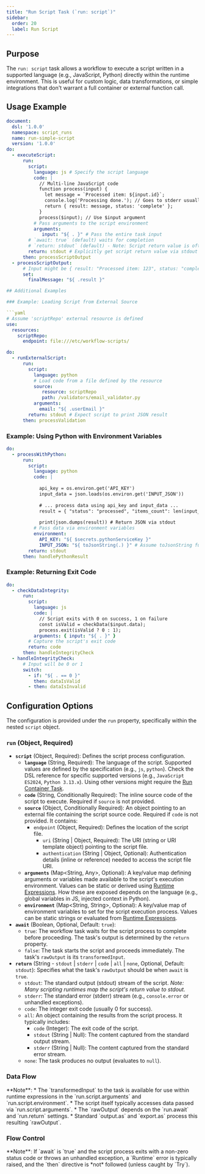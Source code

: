 ```yaml
---
title: "Run Script Task (`run: script`)"
sidebar:
  order: 20
  label: Run Script
---
```



## Purpose

The `run: script` task allows a workflow to execute a script written in a supported language (e.g., JavaScript, Python) directly within the runtime environment. This is useful for custom logic, data transformations, or simple integrations that don't warrant a full container or external function call.

## Usage Example

```yaml
document:
  dsl: '1.0.0'
  namespace: script_runs
  name: run-simple-script
  version: '1.0.0'
do:
  - executeScript:
      run:
        script:
          language: js # Specify the script language
          code: |
            // Multi-line JavaScript code
            function process(input) {
              let message = `Processed item: ${input.id}`;
              console.log('Processing done.'); // Goes to stderr usually
              return { result: message, status: 'complete' };
            }
            process($input); // Use $input argument
          # Pass arguments to the script environment
          arguments: 
             input: "${ . }" # Pass the entire task input
        # `await: true` (default) waits for completion
        # `return: stdout` (default) - Note: Script return value is often stdout
        return: stdout # Explicitly get script return value via stdout
      then: processScriptOutput
  - processScriptOutput:
      # Input might be { result: "Processed item: 123", status: "complete" }
      set:
        finalMessage: "${ .result }"

## Additional Examples

### Example: Loading Script from External Source

```yaml
# Assume 'scriptRepo' external resource is defined
use:
  resources:
    scriptRepo: 
      endpoint: file:///etc/workflow-scripts/

do:
  - runExternalScript:
      run:
        script:
          language: python
          # Load code from a file defined by the resource
          source:
             resource: scriptRepo
             path: /validators/email_validator.py
          arguments:
            email: "${ .userEmail }"
        return: stdout # Expect script to print JSON result
      then: processValidation
```

### Example: Using Python with Environment Variables

```yaml
do:
  - processWithPython:
      run:
        script:
          language: python
          code: |
            
            api_key = os.environ.get('API_KEY')
            input_data = json.loads(os.environ.get('INPUT_JSON'))
            
            # ... process data using api_key and input_data ...
            result = { "status": "processed", "items_count": len(input_data['items']) }
            
            print(json.dumps(result)) # Return JSON via stdout
          # Pass data via environment variables
          environment:
            API_KEY: "${ $secrets.pythonServiceKey }"
            INPUT_JSON: "${ toJsonString(.) }" # Assume toJsonString function
        return: stdout
      then: handlePythonResult
```

### Example: Returning Exit Code

```yaml
do:
  - checkDataIntegrity:
      run:
        script:
          language: js
          code: |
            // Script exits with 0 on success, 1 on failure
            const isValid = checkData($input.data);
            process.exit(isValid ? 0 : 1);
          arguments: { input: "${ . }" }
        # Capture the script's exit code
        return: code 
      then: handleIntegrityCheck
  - handleIntegrityCheck:
      # Input will be 0 or 1
      switch:
        - if: "${ . == 0 }"
          then: dataIsValid
        - then: dataIsInvalid
```

## Configuration Options

The configuration is provided under the `run` property, specifically within the nested `script` object.

### `run` (Object, Required)

*   **`script`** (Object, Required): Defines the script process configuration.
    *   **`language`** (String, Required): The language of the script. Supported values are defined by the specification (e.g., `js`, `python`). Check the DSL reference for specific supported versions (e.g., `JavaScript ES2024`, `Python 3.13.x`). Using other versions might require the [Run Container Task](dsl-run-container.md).
    *   **`code`** (String, Conditionally Required): The inline source code of the script to execute. Required if `source` is not provided.
    *   **`source`** (Object, Conditionally Required): An object pointing to an external file containing the script source code. Required if `code` is not provided. It contains:
        *   `endpoint` (Object, Required): Defines the location of the script file.
            *   `uri` (String | Object, Required): The URI (string or URI template object) pointing to the script file.
            *   `authentication` (String | Object, Optional): Authentication details (inline or reference) needed to access the script file URI.
    *   **`arguments`** (Map\<String, Any>, Optional): A key/value map defining arguments or variables made available to the script's execution environment. Values can be static or derived using [Runtime Expressions](dsl-runtime-expressions.md). How these are exposed depends on the language (e.g., global variables in JS, injected context in Python).
    *   **`environment`** (Map\<String, String>, Optional): A key/value map of environment variables to set for the script execution process. Values can be static strings or evaluated from [Runtime Expressions](dsl-runtime-expressions.md).
*   **`await`** (Boolean, Optional, Default: `true`):
    *   `true`: The workflow task waits for the script process to complete before proceeding. The task's output is determined by the `return` property.
    *   `false`: The task starts the script and proceeds immediately. The task's `rawOutput` is its `transformedInput`.
*   **`return`** (String - `stdout` | `stderr` | `code` | `all` | `none`, Optional, Default: `stdout`): Specifies what the task's `rawOutput` should be when `await` is `true`.
    *   `stdout`: The standard output (stdout) stream of the script. *Note: Many scripting runtimes map the script's return value to stdout.*
    *   `stderr`: The standard error (stderr) stream (e.g., `console.error` or unhandled exceptions).
    *   `code`: The integer exit code (usually 0 for success).
    *   `all`: An object containing the results from the script process. It typically includes:
        *   `code` (Integer): The exit code of the script.
        *   `stdout` (String | Null): The content captured from the standard output stream.
        *   `stderr` (String | Null): The content captured from the standard error stream.
    *   `none`: The task produces no output (evaluates to `null`).

### Data Flow

<CommonTaskDataFlow />
**Note**:
*   The `transformedInput` to the task is available for use within runtime expressions in the `run.script.arguments` and `run.script.environment`.
*   The script itself typically accesses data passed via `run.script.arguments`.
*   The `rawOutput` depends on the `run.await` and `run.return` settings.
*   Standard `output.as` and `export.as` process this resulting `rawOutput`.

### Flow Control

<CommonTaskFlowControl />
**Note**: If `await` is `true` and the script process exits with a non-zero status code or throws an unhandled exception, a `Runtime` error is typically raised, and the `then` directive is *not* followed (unless caught by `Try`). 
